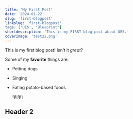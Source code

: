```yaml
---
title: 'My First Post'
date: '2024-01-22'
slug: 'first-blogpost'
linkslug: 'first-blogpost'
tags: ['UE5', 'Blueprint']
shortdescription: 'This is my FIRST blog post about UE5.'
coverimage: 'test22.png'
---
```


This is my first blog post! Isn't it _great_?

Some of my **favorite** things are:

- Petting dogs
- Singing
- Eating potato-based foods

  fjfjfjfj

## Header 2
